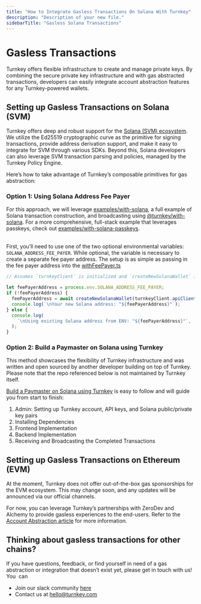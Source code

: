 ```yaml
---
title: "How to Integrate Gasless Transactions On Solana With Turnkey"
description: "Description of your new file."
sidebarTitle: "Gasless Solana Transactions"
---
```


# **Gasless Transactions**

Turnkey offers flexible infrastructure to create and manage private keys. By combining the secure private key infrastructure and with gas abstracted transactions, developers can easily integrate account abstraction features for any Turnkey-powered wallets.

## **Setting up Gasless Transactions on Solana (SVM)**

Turnkey offers deep and robust support for the [<u>Solana (SVM) ecosystem</u>](https://docs.turnkey.com/networks/solana). We utilize the Ed25519 cryptographic curve as the primitive for signing transactions, provide address derivation support, and make it easy to integrate for SVM through various SDKs. Beyond this, Solana developers can also leverage SVM transaction parsing and policies, managed by the Turnkey Policy Engine. 

Here’s how to take advantage of Turnkey’s composable primitives for gas abstraction:

### **Option 1: Using Solana Address Fee Payer**

For this approach, we will leverage [examples/with-solana](https://github.com/tkhq/sdk/tree/main/examples/with-solana), a full example of Solana transaction construction, and broadcasting using [@turnkey/with-solana](https://www.npmjs.com/package/@turnkey/solana). For a more comprehensive, full-stack example that leverages passkeys, check out [<u>examples/with-solana-passkeys</u>](https://github.com/tkhq/sdk/tree/main/examples/with-solana-passkeys).

\
First, you’ll need to use one of the two optional environmental variables: `SOLANA_ADDRESS_FEE_PAYER`. While optional, the variable is necessary to create a separate fee payer address. The setup is as simple as passing in the fee payer address into the [<u>withFeePayer.ts</u>](https://github.com/tkhq/sdk/blob/main/examples/with-solana/src/withFeePayer.ts)

```javascript
// Assumes `turnkeyClient` is initialized and `createNewSolanaWallet` is available.

let feePayerAddress = process.env.SOLANA_ADDRESS_FEE_PAYER;
if (!feePayerAddress) {
  feePayerAddress = await createNewSolanaWallet(turnkeyClient.apiClient());
  console.log(`\nYour new Solana address: "${feePayerAddress}"`);
} else {
  console.log(
    `\nUsing existing Solana address from ENV: "${feePayerAddress}"`,
  );
}
```

### **Option 2: Build a Paymaster on Solana using Turnkey**

This method showcases the flexibility of Turnkey infrastructure and was written and open sourced by another developer building on top of Turnkey. Please note that the repo referenced below is not maintained by Turnkey itself.

[<u>Build a Paymaster on Solana using Turnkey</u>](https://github.com/tkhq/turnkey-solana-paymaster) is easy to follow and will guide you from start to finish:

1. Admin: Setting up Turnkey account, API keys, and Solana public/private key pairs
2. Installing Dependencies
3. Frontend Implementation
4. Backend Implementation
5. Receiving and Broadcasting the Completed Transactions

## **Setting up Gasless Transactions on Ethereum (EVM)**

At the moment, Turnkey does not offer out-of-the-box gas sponsorships for the EVM ecosystem. This may change soon, and any updates will be announced via our official channels. 

For now, you can leverage Turnkey’s partnerships with ZeroDev and Alchemy to provide gasless experiences to the end-users. Refer to the [<u>Account Abstraction article</u>](https://docs.turnkey.com/reference/aa-wallets#:~:text=Account%20Abstraction%20wallet) for more information.

## **Thinking about gasless transactions for other chains?**

If you have questions, feedback, or find yourself in need of a gas abstraction or integration that doesn’t exist yet, please get in touch with us\! You  can

- Join our slack community [<u>here</u>](https://join.slack.com/t/clubturnkey/shared_invite/zt-31v4yhgw6-PwBzyNsWCCBTk2xft3EoHQ)
- Contact us at [<u>hello@turnkey.com</u>](mailto:hello@turnkey.com)